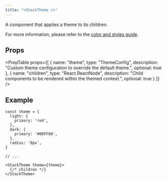 ```yaml
---
title: "<StackTheme />"
---
```


A component that applies a theme to its children.

For more information, please refer to the [color and styles guide](../customization/custom-styles.mdx).

## Props

<PropTable
  props={[
    {
      name: "theme",
      type: "ThemeConfig",
      description: "Custom theme configuration to override the default theme.",
      optional: true
    },
    {
      name: "children",
      type: "React.ReactNode",
      description: "Child components to be rendered within the themed context.",
      optional: true
    }
  ]}
/>

## Example

```tsx
const theme = {
  light: {
    primary: 'red',
  },
  dark: {
    primary: '#00FF00',
  },
  radius: '8px',
}

// ...

<StackTheme theme={theme}>
  {/* children */}
</StackTheme>

```
